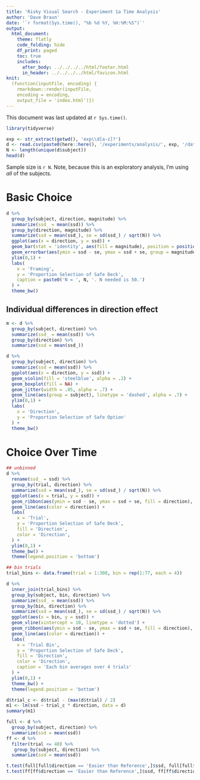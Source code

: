 ```yaml
---
title: 'Risky Visual Search - Experiment 1a Time Analysis'
author: 'Dave Braun'
date: '`r format(Sys.time(), "%b %d %Y, %H:%M:%S")`'
output:
  html_document:
    theme: flatly
    code_folding: hide
    df_print: paged
    toc: true
    includes:
      after_body: ../../../../html/footer.html
      in_header: ../../../../html/favicon.html
knit:
  (function(inputFile, encoding) {
    rmarkdown::render(inputFile,
    encoding = encoding,
    output_file = 'index.html')})
---
```



This document was last updated at `r Sys.time()`.

```r
library(tidyverse)
```


```r
exp <- str_extract(getwd(), 'exp\\d[a-z]?')
d <- read.csv(paste0(here::here(), '/experiments/analysis/', exp, '/data/', exp, '_main_full.csv'))
N <- length(unique(d$subject))
head(d)
```

Sample size is `r N`. Note, because this is an exploratory analysis, I'm using *all* of the subjects.

# Basic Choice


```r
d %>% 
  group_by(subject, direction, magnitude) %>% 
  summarize(ssd_ = mean(ssd)) %>% 
  group_by(direction, magnitude) %>% 
  summarize(ssd = mean(ssd_), se = sd(ssd_) / sqrt(N)) %>% 
  ggplot(aes(x = direction, y = ssd)) + 
  geom_bar(stat = 'identity', aes(fill = magnitude), position = position_dodge(width= .9)) + 
  geom_errorbar(aes(ymin = ssd - se, ymax = ssd + se, group = magnitude), width = .5, position = position_dodge(width= .9)) + 
  ylim(0,1) + 
  labs(
    x = 'Framing',
    y = 'Proportion Selection of Safe Deck',
    caption = paste0('N = ', N, '. N needed is 50.')
  ) + 
  theme_bw() 
```

## Individual differences in direction effect

```r
m <- d %>% 
  group_by(subject, direction) %>% 
  summarize(ssd_ = mean(ssd)) %>% 
  group_by(direction) %>% 
  summarize(ssd = mean(ssd_))

d %>% 
  group_by(subject, direction) %>% 
  summarize(ssd = mean(ssd)) %>% 
  ggplot(aes(x = direction, y = ssd)) + 
  geom_violin(fill = 'steelblue', alpha = .2) + 
  geom_boxplot(fill = NA) + 
  geom_jitter(width = .05, alpha = .7) + 
  geom_line(aes(group = subject), linetype = 'dashed', alpha = .7) +
  ylim(0,1) +
  labs(
    x = 'Direction',
    y = 'Proportion Selection of Safe Option'
  ) + 
  theme_bw()

```


# Choice Over Time

```r
## unbinned
d %>% 
  rename(ssd_ = ssd) %>% 
  group_by(trial, direction) %>% 
  summarize(ssd = mean(ssd_), se = sd(ssd_) / sqrt(N)) %>% 
  ggplot(aes(x = trial, y = ssd)) + 
  geom_ribbon(aes(ymin = ssd - se, ymax = ssd + se, fill = direction), alpha = .3) + 
  geom_line(aes(color = direction)) +
  labs(
    x = 'Trial',
    y = 'Proportion Selection of Safe Deck',
    fill = 'Direction',
    color = 'Direction',
  ) + 
  ylim(0,1) + 
  theme_bw() + 
  theme(legend.position = 'bottom')
```

```r
## bin trials
trial_bins <- data.frame(trial = 1:308, bin = rep(1:77, each = 4))

d %>% 
  inner_join(trial_bins) %>% 
  group_by(subject, bin, direction) %>% 
  summarize(ssd_ = mean(ssd)) %>% 
  group_by(bin, direction) %>% 
  summarize(ssd = mean(ssd_), se = sd(ssd_) / sqrt(N)) %>% 
  ggplot(aes(x = bin, y = ssd)) + 
  geom_vline(xintercept = 10, linetype = 'dotted') + 
  geom_ribbon(aes(ymin = ssd - se, ymax = ssd + se, fill = direction), alpha = .3) + 
  geom_line(aes(color = direction)) +
  labs(
    x = 'Trial Bin',
    y = 'Proportion Selection of Safe Deck',
    fill = 'Direction',
    color = 'Direction',
    caption = 'Each bin averages over 4 trials'
  ) + 
  ylim(0,1) + 
  theme_bw() + 
  theme(legend.position = 'bottom')
```




```r
d$trial_c <- d$trial - (max(d$trial) / 2)
m1 <- lm(ssd ~ trial_c * direction, data = d)
summary(m1)
```




```r
full <- d %>% 
  group_by(subject, direction) %>% 
  summarize(ssd = mean(ssd))
ff <- d %>% 
  filter(trial <= 40) %>% 
   group_by(subject, direction) %>% 
  summarize(ssd = mean(ssd))

t.test(full[full$direction == 'Easier than Reference',]$ssd, full[full$direction == 'Harder than Reference',]$ssd, paired = TRUE)
t.test(ff[ff$direction == 'Easier than Reference',]$ssd, ff[ff$direction == 'Harder than Reference',]$ssd, paired = TRUE)
```











